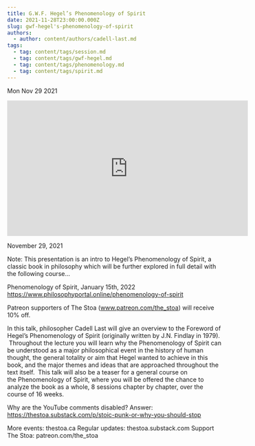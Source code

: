 ```yaml
---
title: G.W.F. Hegel’s Phenomenology of Spirit
date: 2021-11-28T23:00:00.000Z
slug: gwf-hegel's-phenomenology-of-spirit
authors:
  - author: content/authors/cadell-last.md
tags:
  - tag: content/tags/session.md
  - tag: content/tags/gwf-hegel.md
  - tag: content/tags/phenomenology.md
  - tag: content/tags/spirit.md
---
```






Mon Nov 29 2021

<iframe width="560" height="315" src="https://www.youtube.com/embed/Vw6nLxSV7Cg" title="G.W.F. Hegel’s Phenomenology of Spirit w/ Cadell Last" frameborder="0" allow="accelerometer; autoplay; clipboard-write; encrypted-media; gyroscope; picture-in-picture" allowfullscreen ></iframe>

November 29, 2021

Note: This presentation is an intro to Hegel’s Phenomenology of Spirit, a classic book in philosophy which will be further explored in full detail with the following course...

Phenomenology of Spirit, January 15th, 2022
https://www.philosophyportal.online/phenomenology-of-spirit

Patreon supporters of The Stoa (www.patreon.com/the_stoa) will receive 10% off. 

In this talk, philosopher Cadell Last will give an overview to the Foreword of Hegel’s Phenomenology of Spirit (originally written by J.N. Findlay in 1979).  Throughout the lecture you will learn why the Phenomenology of Spirit can be understood as a major philosophical event in the history of human thought, the general totality or aim that Hegel wanted to achieve in this book, and the major themes and ideas that are approached throughout the text itself.  This talk will also be a teaser for a general course on the Phenomenology of Spirit, where you will be offered the chance to analyze the book as a whole, 8 sessions chapter by chapter, over the course of 16 weeks.  

Why are the YouTube comments disabled? Answer: https://thestoa.substack.com/p/stoic-punk-or-why-you-should-stop

More events: thestoa.ca
Regular updates: thestoa.substack.com
Support The Stoa: patreon.com/the_stoa


